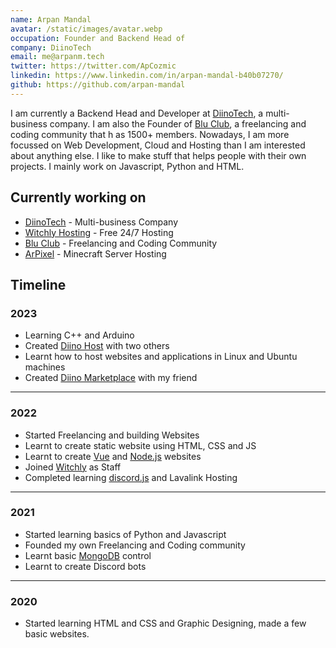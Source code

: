 ```yaml
---
name: Arpan Mandal
avatar: /static/images/avatar.webp
occupation: Founder and Backend Head of
company: DiinoTech
email: me@arpanm.tech
twitter: https://twitter.com/ApCozmic
linkedin: https://www.linkedin.com/in/arpan-mandal-b40b07270/
github: https://github.com/arpan-mandal
---
```


I am currently a Backend Head and Developer at [DiinoTech](https://diino.tech), a multi-business company.
I am also the Founder of [Blu Club](https://discord.com/invite/mwaPKHypGF), a freelancing and coding community that h  as 1500+ members.
Nowadays, I am more focussed on Web Development, Cloud and Hosting than I am interested about anything else. I like to make stuff that helps people with their own projects. I mainly work on Javascript, Python and HTML.

## Currently working on

- [DiinoTech](https://diino.tech/) - Multi-business Company
- [Witchly Hosting](https://witchly.host/) - Free 24/7 Hosting 
- [Blu Club](https://apms.cf/discord/) - Freelancing and Coding Community
- [ArPixel](https://apnaapixel.me/) - Minecraft Server Hosting
## Timeline

### 2023

- Learning C++ and Arduino
- Created [Diino Host](https://host.diino.tech) with two others
- Learnt how to host websites and applications in Linux and Ubuntu machines
- Created [Diino Marketplace](https://market.diino.tech) with my friend 

---

### 2022

- Started Freelancing and building Websites 
- Learnt to create static website using HTML, CSS and JS
- Learnt to create [Vue](https://vuejs.org/) and [Node.js](https://nodejs.org/en/about) websites 
- Joined [Witchly](https://witchly.host) as Staff
- Completed learning [discord.js](https://github.com/discordjs) and Lavalink Hosting

---

### 2021

- Started learning basics of Python and Javascript
- Founded my own Freelancing and Coding community
- Learnt basic [MongoDB](https://www.mongodb.com/) control
- Learnt to create Discord bots
---

### 2020

- Started learning HTML and CSS and Graphic Designing, made a few basic websites.
